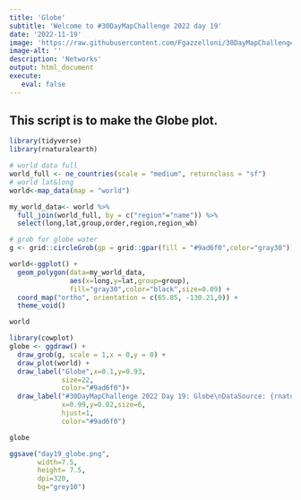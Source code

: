 ```yaml
---
title: 'Globe'
subtitle: 'Welcome to #30DayMapChallenge 2022 day 19'
date: '2022-11-19'
image: 'https://raw.githubusercontent.com/Fgazzelloni/30DayMapChallenge/master/2022/day19_globe/day19_globe.png'
image-alt: ''
description: 'Networks'
output: html_document
execute: 
   eval: false
---
```





## This script is to make the Globe plot.
```r

library(tidyverse)
library(rnaturalearth)

# world data full 
world_full <- ne_countries(scale = "medium", returnclass = "sf")
# world lat&long
world<-map_data(map = "world") 

my_world_data<- world %>%
  full_join(world_full, by = c("region"="name")) %>%
  select(long,lat,group,order,region,region_wb)

# grob for globe water
g <- grid::circleGrob(gp = grid::gpar(fill = "#9ad6f0",color="gray30"))

world<-ggplot() +
  geom_polygon(data=my_world_data,
               aes(x=long,y=lat,group=group),
               fill="gray30",color="black",size=0.09) +
  coord_map("ortho", orientation = c(65.85, -130.21,0)) + 
  theme_void() 

world

library(cowplot)
globe <- ggdraw() +
  draw_grob(g, scale = 1,x = 0,y = 0) +
  draw_plot(world) +
  draw_label("Globe",x=0.1,y=0.93,
             size=22,
             color="#9ad6f0")+
  draw_label("#30DayMapChallenge 2022 Day 19: Globe\nDataSource: {rnaturalearth} | Map: Federica Gazzelloni (@fgazzelloni)",
             x=0.99,y=0.02,size=6,
             hjust=1,
             color="#9ad6f0")

globe

ggsave("day19_globe.png",
       width=7.5,
       height= 7.5,
       dpi=320,
       bg="grey10")


```
